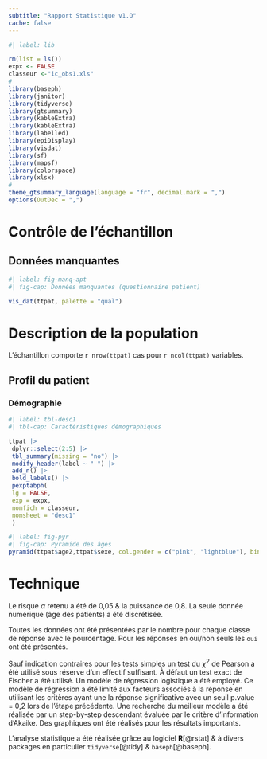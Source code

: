 ```yaml
---
subtitle: "Rapport Statistique v1.O"
cache: false
---
```


```r
#| label: lib

rm(list = ls())
expx <- FALSE
classeur <-"ic_obs1.xls"
#
library(baseph)
library(janitor)
library(tidyverse)
library(gtsummary)
library(kableExtra)
library(kableExtra)
library(labelled)
library(epiDisplay)
library(visdat)
library(sf)
library(mapsf)
library(colorspace)
library(xlsx)
#
theme_gtsummary_language(language = "fr", decimal.mark = ",")
options(OutDec = ",")
```

# Contrôle de l'échantillon


## Données manquantes

```r
#| label: fig-manq-apt
#| fig-cap: Données manquantes (questionnaire patient)

vis_dat(ttpat, palette = "qual")

```

# Description de la population


L'échantillon comporte `r nrow(ttpat)` cas pour `r ncol(ttpat)` variables.

## Profil du patient

### Démographie


```r
#| label: tbl-desc1
#| tbl-cap: Caractéristiques démographiques

ttpat |>
 dplyr::select(2:5) |>
 tbl_summary(missing = "no") |>
 modify_header(label ~ " ") |>
 add_n() |>
 bold_labels() |>
 pexptabph(
 lg = FALSE,
 exp = expx,
 nomfich = classeur,
 nomsheet = "desc1"
 )
```

```r
#| label: fig-pyr
#| fig-cap: Pyramide des âges
pyramid(ttpat$age2,ttpat$sexe, col.gender = c("pink", "lightblue"), binwidth = 10, main = "Pyramide des âges")
``` 


# Technique

Le risque $\alpha$ retenu a été de 0,05 & la puissance de 0,8. La seule donnée numérique (âge des patients) a été discrétisée. 

Toutes les données ont été présentées par le nombre pour chaque classe de réponse avec le pourcentage. Pour les réponses en oui/non seuls les `oui` ont été présentés.

Sauf indication contraires pour les tests simples un test du $\chi^2$ de Pearson a été utilisé sous réserve d'un effectif suffisant. À défaut un test exact de Fischer a été utilisé. Un modèle de régression logistique a été employé. Ce modèle de régression a été limité aux facteurs associés à la réponse en utilisant les critères ayant une la réponse significative avec un seuil p.value = 0,2 lors de l’étape précédente. Une recherche du meilleur modèle a été réalisée par un step-by-step descendant évaluée par le critère d’information d’Akaike. Des graphiques ont été réalisés pour les résultats importants.

L'analyse statistique a été réalisée grâce au logiciel **R**[@rstat] & à divers packages en particulier `tidyverse`[@tidy] & `baseph`[@baseph].


